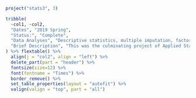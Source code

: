 
```r
project("stats3", 3)
```

```r
tribble(
  ~col1, ~col2,
  "Dates", "2019 Spring",
  "Status:", "Complete",
  "Data Analyses", "Descriptive statistics, multiple imputation, factor analysis, t-tests, logistic regression",
  "Brief Description", "This was the culminating project of Applied Statistics III, in which we (the Statsketeers, a group of 4 students) were given a data set from a survey of student perceptions of a anonymized/fictitious university and had to completely clean, analyze, write-up, and present our findings."
) %>% flextable() %>%
  align(j = "col2", align = "left") %>%
  delete_part(part = "header") %>%
  fontsize(size=12) %>%
  font(fontname = "Times") %>%
  border_remove() %>%
  set_table_properties(layout = "autofit") %>%
  valign(valign = "top", part = "all")
```

\newline
